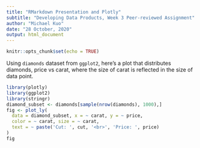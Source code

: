 ```yaml
---
title: "RMarkdown Presentation and Plotly"
subtitle: "Developing Data Products, Week 3 Peer-reviewed Assignment"
author: "Michael Kuo"
date: "28 October, 2020"
output: html_document
---
```


```r
knitr::opts_chunk$set(echo = TRUE)
```

Using `diamonds` dataset from `ggplot2`, here's a plot that distributes diamonds, price vs carat, where the size of carat is reflected in the size of data point.  
```r
library(plotly)
library(ggplot2)
library(stringr)
diamond_subset <- diamonds[sample(nrow(diamonds), 1000),]
fig <- plot_ly(
  data = diamond_subset, x = ~ carat, y = ~ price, 
  color = ~ carat, size = ~ carat,
  text = ~ paste('Cut: ', cut, '<br>', 'Price: ', price)
)
fig

```